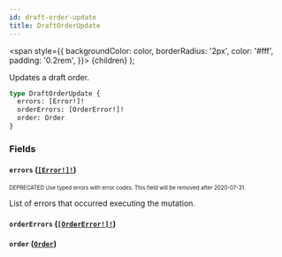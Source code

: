 ```yaml
---
id: draft-order-update
title: DraftOrderUpdate
---
```


<span
style={{
      backgroundColor: color,
      borderRadius: '2px',
      color: '#fff',
      padding: '0.2rem',
    }}>
{children}
</span>
);

Updates a draft order.

```graphql
type DraftOrderUpdate {
  errors: [Error!]!
  orderErrors: [OrderError!]!
  order: Order
}
```

### Fields

#### `errors` ([`[Error!]!`](/api-reference/objects/error.mdx))

<sub><sup><Tag color="#ffba00">DEPRECATED</Tag> Use typed errors with error codes. This field will be removed after 2020-07-31.</sup></sub>

List of errors that occurred executing the mutation.

#### `orderErrors` ([`[OrderError!]!`](/api-reference/objects/order-error.mdx))

#### `order` ([`Order`](/api-reference/objects/order.mdx))
